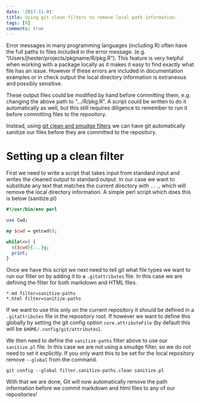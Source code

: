 ```yaml
---
date: '2017-11-01'
title: Using git clean filters to remove local path information.
tags: [R]
comments: true
---
```


Error messages in many programming languages (including R) often have the full
paths to files included in the error message. (e.g.
"/Users/jhester/projects/pkgname/R/pkg.R"). This feature is very helpful when
working with a package locally as it makes it easy to find exactly what file
has an issue. However if these errors are included in documentation examples or
in check output the local directory information is extraneous and possibly
sensitive.

These output files could be modified by hand before committing them, e.g.
changing the above path to ".../R/pkg.R". A script could be written to do it
automatically as well, but this still requires diligence to remember to run it
before committing files to the repository.

Instead, using [git clean and smudge
filters](https://git-scm.com/book/en/v2/Customizing-Git-Git-Attributes#Keyword-Expansion)
we can have git automatically sanitize our files before they are committed to
the repository.

# Setting up a clean filter

First we need to write a script that takes input from standard input and writes
the cleaned output to standard output. In our case we want to substitute any text
that matches the current directory with `...`, which will remove the local
directory information. A simple perl script which does this is below (sanitize.pl)

```perl
#!/usr/bin/env perl

use Cwd;

my $cwd = getcwd();

while(<>) {
  s{$cwd}{...}g;
  print;
}
```

Once we have this script we next need to tell git what file types we want to
run our filter on by adding it to a `.gitattributes` file. In this case we are
defining the filter for both markdown and HTML files.

```
*.md filter=sanitize-paths
*.html filter=sanitize-paths
```

If we want to use this only on the current repository it should be defined in a
`.gitattributes` file in the repository root. If however we want to define this
globally by setting the git config option `core.attributeFile` (by default this
will be `$HOME/.config/git/attributes`).

We then need to define the `sanitize-paths` filter above to use our
`sanitize.pl` file. In this case we are not using a smudge filter, so we do not
need to set it explicitly. If you only want this to be set for the local
repository remove `--global` from the command.

```
git config --global filter.sanitize-paths.clean sanitize.pl
```

With that we are done, Git will now automatically remove the path information
before we commit markdown and html files to any of our repositories!
